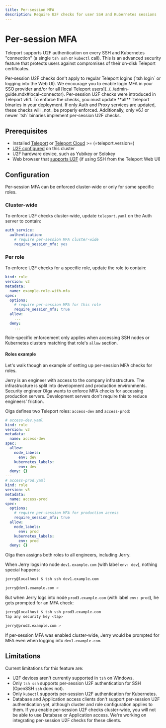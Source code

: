 ```yaml
---
title: Per-session MFA
description: Require U2F checks for user SSH and Kubernetes sessions
---
```


# Per-session MFA

Teleport supports U2F authentication on every SSH and Kubernetes "connection"
(a single `tsh ssh` or `kubectl` call). This is an advanced security feature
that protects users against compromises of their on-disk Teleport certificates.

<Admonition type="note">
  Per-session U2F checks don't apply to regular Teleport logins (`tsh login` or
  logging into the Web UI). We encourage you to enable login MFA in your SSO
  provider and/or for all [local Teleport
  users](../../admin-guide.mdx#local-connector).
</Admonition>

<Admonition type="warning">
  Per-session U2F checks were introduced in Teleport v6.1. To enforce the
  checks, you must update **all** `teleport` binaries in your deployment. If
  only Auth and Proxy services are updated, these checks will _not_ be properly
  enforced. Additionally, only v6.1 or newer `tsh` binaries implement
  per-session U2F checks.
</Admonition>

## Prerequisites

- Installed [Teleport](../getting-started.mdx) or [Teleport Cloud](../../cloud/introduction.mdx) >= (=teleport.version=)
- [U2F configured](u2f.mdx) on this cluster
- U2F hardware device, such as Yubikey or Solokey
- Web browser that [supports U2F](https://caniuse.com/u2f) (if using SSH from
  the Teleport Web UI)

## Configuration

Per-session MFA can be enforced cluster-wide or only for some specific roles.

### Cluster-wide

To enforce U2F checks cluster-wide, update `teleport.yaml` on the Auth server
to contain:

```yaml
auth_service:
  authentication:
    # require per-session MFA cluster-wide
    require_session_mfa: yes
```

### Per role

To enforce U2F checks for a specific role, update the role to contain:

```yaml
kind: role
version: v3
metadata:
  name: example-role-with-mfa
spec:
  options:
    # require per-session MFA for this role
    require_session_mfa: true
  allow:
    ...
  deny:
    ...
```

Role-specific enforcement only applies when accessing SSH nodes or Kubernetes
clusters matching that role's `allow` section.

#### Roles example

Let's walk though an example of setting up per-session MFA checks for roles.

Jerry is an engineer with access to the company infrastructure. The
infrastructure is split into development and production environments. Security
engineer Olga wants to enforce MFA checks for accessing production servers.
Development servers don't require this to reduce engineers' friction.

Olga defines two Teleport roles: `access-dev` and `access-prod`:

```yaml
# access-dev.yaml
kind: role
version: v3
metadata:
  name: access-dev
spec:
  allow:
    node_labels:
      env: dev
    kubernetes_labels:
      env: dev
  deny: {}
---
# access-prod.yaml
kind: role
version: v3
metadata:
  name: access-prod
spec:
  options:
    # require per-session MFA for production access
    require_session_mfa: true
  allow:
    node_labels:
      env: prod
    kubernetes_labels:
      env: prod
  deny: {}
```

Olga then assigns both roles to all engineers, including Jerry.

When Jerry logs into node `dev1.example.com` (with label `env: dev`), nothing
special happens:

```sh
jerry@localhost $ tsh ssh dev1.example.com

jerry@dev1.example.com >
```

But when Jerry logs into node `prod3.example.com` (with label `env: prod`), he
gets prompted for an MFA check:

```sh
jerry@localhost $ tsh ssh prod3.example.com
Tap any security key <tap>

jerry@prod3.example.com >
```

If per-session MFA was enabled cluster-wide, Jerry would be prompted for MFA
even when logging into `dev1.example.com`.

## Limitations

Current limitations for this feature are:

- U2F devices aren't currently supported in `tsh` on Windows.
- Only `tsh ssh` supports per-session U2F authentication for SSH (OpenSSH `ssh`
  does not).
- Only `kubectl` supports per-session U2F authentication for Kubernetes.
- Database and Application access clients don't support per-session U2F
  authentication yet, although cluster and role configuration applies to them.
  If you enable per-session U2F checks cluster-wide, you will not be able to
  use Database or Application access. We're working on integrating per-session
  U2F checks for these clients.
